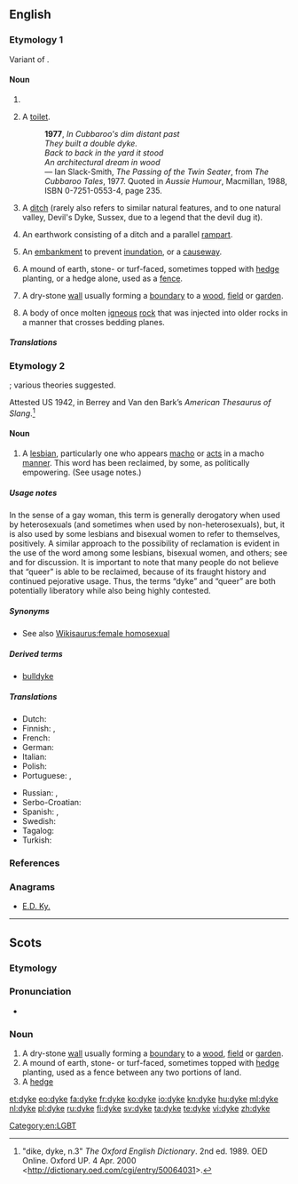 {{also|dike}}
==English==

{{wikipedia}}

===Etymology 1===
Variant of {{term|dike}}.

====Noun====
{{en-noun}}

# {{alternative spelling of|dike}}
# {{context|Australia|slang|lang=en}} A [[toilet]].
#: '''1977''', ''In Cubbaroo's dim distant past <br> They built a double dyke. <br> Back to back in the yard it stood <br> An architectural dream in wood'' <br> &mdash; Ian Slack-Smith, ''The Passing of the Twin Seater'', from ''The Cubbaroo Tales'', 1977.  Quoted in ''Aussie Humour'', Macmillan, 1988, ISBN 0-7251-0553-4, page 235.
# {{context|UK|lang=en}} A [[ditch]] (rarely also refers to similar natural features, and to one natural valley, Devil's Dyke, Sussex, due to a legend that the devil dug it).
# {{context|UK|mainly S England|lang=en}} An earthwork consisting of a ditch and a parallel [[rampart]].
# {{context|British|lang=en}} An [[embankment]] to prevent [[inundation]], or a [[causeway]].
# {{context|UK|mainly Scotland and N England|lang=en}} A mound of earth, stone- or turf-faced, sometimes topped with [[hedge]] planting, or a hedge alone, used as a [[fence]].
# {{context|UK|mainly Scotland and N England|lang=en}} A dry-stone [[wall]] usually forming a [[boundary]] to a [[wood]], [[field]] or [[garden]].
# {{context|British|geology|lang=en}} A body of once molten [[igneous]] [[rock]] that was injected into older rocks in a manner that crosses bedding planes.
{{wikipedia|Devil's Dyke, Sussex}}

=====Translations=====
{{trans-see|variant spelling of dike|dike}}

===Etymology 2===
{{wikipedia|Dyke (slang)}}
{{unk.|en}}; various theories suggested.

Attested US 1942, in Berrey and Van den Bark’s ''American Thesaurus of Slang''.<ref>"dike, dyke, n.3" ''The Oxford English Dictionary''. 2nd ed. 1989. OED Online. Oxford UP. 4 Apr. 2000 <http://dictionary.oed.com/cgi/entry/50064031>.</ref>

====Noun====
{{en-noun}}

# {{context|slang|pejorative|lang=en}} A [[lesbian]], particularly one who appears [[macho]] or [[act]]s in a macho [[manner]]. This word has been reclaimed, by some, as politically empowering. (See usage notes.)

=====Usage notes=====
In the sense of a gay woman, this term is generally derogatory when used by heterosexuals (and sometimes when used by non-heterosexuals), but, it is also used by some lesbians and bisexual women to refer to themselves, positively.  A similar approach to the possibility of reclamation is evident in the use of the word {{term|queer}} among some lesbians, bisexual women, and others; see {{w|reclaimed word}} and {{w|reappropriation}} for discussion.  It is important to note that many people do not believe that “queer” is able to be reclaimed, because of its fraught history and continued pejorative usage.  Thus, the terms “dyke” and “queer” are both potentially liberatory while also being highly contested.

=====Synonyms=====
* See also [[Wikisaurus:female homosexual]]

=====Derived terms=====
* [[bulldyke]]

=====Translations=====
{{trans-top|lesbian}}
* Dutch: {{t+|nl|pot|f}}
* Finnish: {{t+|fi|lesbo}}, {{t+|fi|lepakko}}
* French: {{t+|fr|gouine|f}}
* German: {{t+|de|Lesbe|f}}
* Italian: {{t+|it|lesbica|f}}
* Polish: {{t|pl|lesba|f}}
* Portuguese: {{t+|pt|sapatão|m}}, {{t+|pt|fufa|f}}
{{trans-mid}}
* Russian: {{t+|ru|лесбия́нка|f|sc=Cyrl}}, {{t|ru|ле́сби|f|sc=Cyrl}}
* Serbo-Croatian: {{t+|sh|lezbijka|f}}
* Spanish: {{t+|es|tortillera|f}}, {{t+|es|bollo|f}}
* Swedish: {{t+|sv|flata|c}}
* Tagalog: {{t|tl|tibo}}
* Turkish: {{t+|tr|sevici}}
{{trans-bottom}}

===References===
<references/>

===Anagrams===
* [[E.D. Ky.#English|E.D. Ky.]]

[[Category:en:LGBT]]

----

==Scots==

===Etymology===
{{etyl|ang|sco}} {{m|ang|dīc}}

===Pronunciation===
* {{IPA|/dəik/|lang=sco}}

===Noun===
{{sco-noun}}

# A dry-stone [[wall]] usually forming a [[boundary]] to a [[wood]], [[field]] or [[garden]].
# A mound of earth, stone- or turf-faced, sometimes topped with [[hedge]] planting, used as a fence between any two portions of land.
# A [[hedge]]

[[et:dyke]]
[[eo:dyke]]
[[fa:dyke]]
[[fr:dyke]]
[[ko:dyke]]
[[io:dyke]]
[[kn:dyke]]
[[hu:dyke]]
[[ml:dyke]]
[[nl:dyke]]
[[pl:dyke]]
[[ru:dyke]]
[[fi:dyke]]
[[sv:dyke]]
[[ta:dyke]]
[[te:dyke]]
[[vi:dyke]]
[[zh:dyke]]